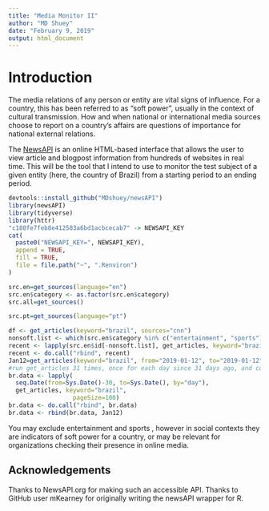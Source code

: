 ```yaml
---
title: "Media Monitor II"
author: "MD Shuey"
date: "February 9, 2019"
output: html_document
---
```

# Introduction

The media relations of any person or entity are vital signs of influence. For a country, this has been referred to as "soft power", usually in the context of cultural transmission. How and when national or international media sources choose to report on a country's affairs are questions of importance for national external relations. 

The [NewsAPI]("newsapi.org") is an online HTML-based interface that allows the user to view article and blogpost information from hundreds of websites in real time. This will be the tool that I intend to use to monitor the test subject of a given entity (here, the country of Brazil) from a starting period to an ending period.

```r
devtools::install_github("MDshuey/newsAPI")
library(newsAPI)
library(tidyverse)
library(httr)
"c180fe7feb8e412583a6bd1acbcecab7" -> NEWSAPI_KEY
cat(
  paste0("NEWSAPI_KEY=", NEWSAPI_KEY),
  append = TRUE,
  fill = TRUE,
  file = file.path("~", ".Renviron")
)
```
``` r

src.en=get_sources(language="en")
src.en$category <- as.factor(src.en$category)
src.all=get_sources()

src.pt=get_sources(language="pt")

df <- get_articles(keyword="brazil", sources="cnn")
nonsoft.list <- which(src.en$category %in% c("entertainment", "sports"))
recent <- lapply(src.en$id[-nonsoft.list], get_articles, keyword="brazil")
recent <- do.call("rbind", recent)
Jan12=get_articles(keyword="brazil", from="2019-01-12", to="2019-01-12")
#run get_articles 31 times, once for each day since 31 days ago, and convert it all to one dataframe
br.data <- lapply(
  seq.Date(from=Sys.Date()-30, to=Sys.Date(), by="day"),
  get_articles, keyword="brazil",
                  pageSize=100)
br.data <- do.call("rbind", br.data)
br.data <- rbind(br.data, Jan12)
```
You may exclude entertainment and sports , however in social contexts they are indicators of soft power for a country, or may be relevant for organizations checking their presence in online media.

## Acknowledgements 

Thanks to NewsAPI.org for making such an accessible API.
Thanks to GitHub user mKearney for originally writing the newsAPI wrapper for R.